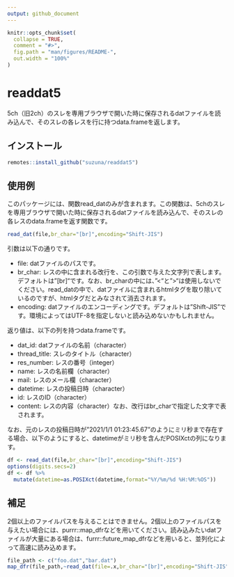---
output: github_document
---

<!-- README.md is generated from README.Rmd. Please edit that file -->

```{r, include = FALSE}
knitr::opts_chunk$set(
  collapse = TRUE,
  comment = "#>",
  fig.path = "man/figures/README-",
  out.width = "100%"
)
```

# readdat5

5ch（旧2ch）のスレを専用ブラウザで開いた時に保存されるdatファイルを読み込んで、そのスレの各レスを行に持つdata.frameを返します。

<!-- badges: start -->
<!-- badges: end -->

## インストール

```{r,eval=FALSE}
remotes::install_github("suzuna/readdat5")
```

## 使用例

このパッケージには、関数read_datのみが含まれます。この関数は、5chのスレを専用ブラウザで開いた時に保存されるdatファイルを読み込んで、そのスレの各レスのdata.frameを返す関数です。

```{r,eval=FALSE}
read_dat(file,br_char="[br]",encoding="Shift-JIS")
```

引数は以下の通りです。

- file: datファイルのパスです。
- br_char: レスの中に含まれる改行を、この引数で与えた文字列で表します。デフォルトは"[br]"です。なお、br_charの中には、"<"と">"は使用しないでください。read_datの中で、datファイルに含まれるhtmlタグを取り除いているのですが、htmlタグだとみなされて消去されます。
- encoding: datファイルのエンコーディングです。デフォルトは"Shift-JIS"です。環境によってはUTF-8を指定しないと読み込めないかもしれません。

返り値は、以下の列を持つdata.frameです。

- dat_id: datファイルの名前（character）
- thread_title: スレのタイトル（character）
- res_number: レスの番号（integer）
- name: レスの名前欄（character）
- mail: レスのメール欄（character）
- datetime: レスの投稿日時（character）
- id: レスのID（character）
- content: レスの内容（character）なお、改行はbr_charで指定した文字で表されます。

なお、元のレスの投稿日時が"2021/1/1 01:23:45.67"のようにミリ秒まで存在する場合、以下のようにすると、datetimeがミリ秒を含んだPOSIXctの列になります。

```{r,eval=FALSE}
df <- read_dat(file,br_char="[br]",encoding="Shift-JIS")
options(digits.secs=2)
df <- df %>% 
  mutate(datetime=as.POSIXct(datetime,format="%Y/%m/%d %H:%M:%OS"))
```

## 補足

2個以上のファイルパスを与えることはできません。2個以上のファイルパスを与えたい場合には、purrr::map_dfrなどを用いてください。読み込みたいdatファイルが大量にある場合は、furrr::future_map_dfrなどを用いると、並列化によって高速に読み込めます。

```{r,eval=FALSE}
file_path <- c("foo.dat","bar.dat")
map_dfr(file_path,~read_dat(file=.x,br_char="[br]",encoding="Shift-JIS"))
```
